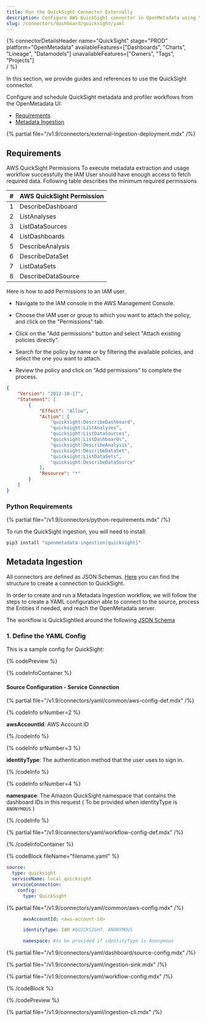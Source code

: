 ```yaml
---
title: Run the QuickSight Connector Externally
description: Configure AWS QuickSight connector in OpenMetadata using YAML. Step-by-step setup guide for dashboard metadata ingestion and integration.
slug: /connectors/dashboard/quicksight/yaml
---
```



{% connectorDetailsHeader
  name="QuickSight"
  stage="PROD"
  platform="OpenMetadata"
  availableFeatures=["Dashboards", "Charts", "Lineage", "Datamodels"]
  unavailableFeatures=["Owners", "Tags", "Projects"]  
/ %}

In this section, we provide guides and references to use the QuickSight connector.

Configure and schedule QuickSight metadata and profiler workflows from the OpenMetadata UI:

- [Requirements](#requirements)
- [Metadata Ingestion](#metadata-ingestion)

{% partial file="/v1.9/connectors/external-ingestion-deployment.mdx" /%}

## Requirements

AWS QuickSight Permissions
To execute metadata extraction and usage workflow successfully the IAM User should have enough access to fetch required data. Following table describes the minimum required permissions

| # | AWS QuickSight Permission |
| :---------- | :---------- |
| 1 | DescribeDashboard |
| 2 | ListAnalyses |
| 3 | ListDataSources |
| 4 | ListDashboards |
| 5 | DescribeAnalysis |
| 6 | DescribeDataSet |
| 7 | ListDataSets |
| 8 | DescribeDataSource |

Here is how to add Permissions to an IAM user.

- Navigate to the IAM console in the AWS Management Console.

- Choose the IAM user or group to which you want to attach the policy, and click on the "Permissions" tab.

- Click on the "Add permissions" button and select "Attach existing policies directly".

- Search for the policy by name or by filtering the available policies, and select the one you want to attach.

- Review the policy and click on "Add permissions" to complete the process.

```json
{
    "Version": "2012-10-17",
    "Statement": [
        {
            "Effect": "Allow",
            "Action": [
                "quicksight:DescribeDashboard",
                "quicksight:ListAnalyses",
                "quicksight:ListDataSources",
                "quicksight:ListDashboards",
                "quicksight:DescribeAnalysis",
                "quicksight:DescribeDataSet",
                "quicksight:ListDataSets",
                "quicksight:DescribeDataSource"
            ],
            "Resource": "*"
        }
    ]
}
```

### Python Requirements

{% partial file="/v1.9/connectors/python-requirements.mdx" /%}

To run the QuickSight ingestion, you will need to install:

```bash
pip3 install "openmetadata-ingestion[quicksight]"
```

## Metadata Ingestion

All connectors are defined as JSON Schemas.
[Here](https://github.com/open-metadata/OpenMetadata/blob/main/openmetadata-spec/src/main/resources/json/schema/entity/services/connections/dashboard/quickSightConnection.json)
you can find the structure to create a connection to QuickSight.

In order to create and run a Metadata Ingestion workflow, we will follow
the steps to create a YAML configuration able to connect to the source,
process the Entities if needed, and reach the OpenMetadata server.

The workflow is QuickSightled around the following
[JSON Schema](https://github.com/open-metadata/OpenMetadata/blob/main/openmetadata-spec/src/main/resources/json/schema/metadataIngestion/workflow.json)

### 1. Define the YAML Config

This is a sample config for QuickSight:

{% codePreview %}

{% codeInfoContainer %}

#### Source Configuration - Service Connection

{% partial file="/v1.9/connectors/yaml/common/aws-config-def.mdx" /%}

{% codeInfo srNumber=2 %}

**awsAccountId**: AWS Account ID

{% /codeInfo %}

{% codeInfo srNumber=3 %}

**identityType**: The authentication method that the user uses to sign in.

{% /codeInfo %}

{% codeInfo srNumber=4 %}

**namespace**: The Amazon QuickSight namespace that contains the dashboard IDs in this request ( To be provided when identityType is `ANONYMOUS` )

{% /codeInfo %}

<SourceConfigDef />

<IngestionSinkDef />

{% partial file="/v1.9/connectors/yaml/workflow-config-def.mdx" /%}

{% /codeInfoContainer %}

{% codeBlock fileName="filename.yaml" %}

```yaml {% isCodeBlock=true %}
source:
  type: quicksight
  serviceName: local_quicksight
  serviceConnection:
    config:
      type: QuickSight
```

{% partial file="/v1.9/connectors/yaml/common/aws-config.mdx" /%}

```yaml {% srNumber=2 %}
      awsAccountId: <aws-account-id>
```
```yaml {% srNumber=3 %}
      identityType: IAM #QUICKSIGHT, ANONYMOUS
```
```yaml {% srNumber=4 %}
      namespace: #to be provided if identityType is Anonymous
```

{% partial file="/v1.9/connectors/yaml/dashboard/source-config.mdx" /%}

{% partial file="/v1.9/connectors/yaml/ingestion-sink.mdx" /%}

{% partial file="/v1.9/connectors/yaml/workflow-config.mdx" /%}

{% /codeBlock %}

{% /codePreview %}

{% partial file="/v1.9/connectors/yaml/ingestion-cli.mdx" /%}
